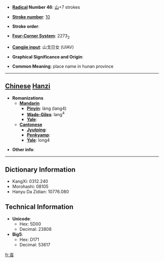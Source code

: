 * '''[[Wiktionary:Chinese radical index| Radical]] Number 46''': [[Wiktionary:Chinese radical index 山|山]]+7 strokes

* '''[[Wiktionary:Chinese total strokes index|Stroke number]]''': [[Wiktionary:Chinese total strokes index 10|10]]

* '''Stroke order''': 

* '''[[Wiktionary:Chinese four corner index|Four-Corner System]]''': 2273<sub>2</sub>

* '''[[Wiktionary:Chinese Cangjie index|Cangjie input]]''': 山戈日女 (UIAV)

* '''Graphical Significance and Origin''': 

* '''Common Meaning''': place name in hunan province

----

== [[Chinese]] [[Hanzi]] ==

* '''Romanizations'''
** '''[[Mandarin]]'''
*** '''[[Pinyin]]''': làng (lang4)
*** '''[[Wade-Giles]]''': lang<sup>4</sup>
*** '''[[Yale]]''': 
** '''[[Cantonese]]'''
*** '''[[Jyutping]]''':
*** '''[[Penkyamp]]''': 
*** '''[[Yale]]''': long4

* '''Other info''': 

----

== Dictionary Information ==

* KangXi: 0312.240
* Morohashi: 08105
* Hanyu Da Zidian: 10776.080

== Technical Information ==

* '''Unicode''':
** Hex: 5D00
** Decimal: 23808
* '''Big5''':
** Hex: D171
** Decimal: 53617

[[fr:崀]]